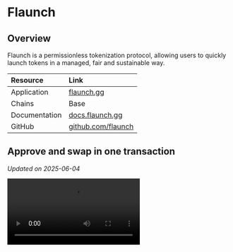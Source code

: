 # Flaunch

## Overview

Flaunch is a permissionless tokenization protocol, allowing users to quickly launch tokens in a managed, fair and sustainable way.

| Resource | Link |
|:---------|:-----|
| Application | [flaunch.gg](https://flaunch.gg/) |
| Chains | Base |
| Documentation | [docs.flaunch.gg](https://docs.flaunch.gg/) |
| GitHub | [github.com/flaunch](https://github.com/flaunch) |

## Approve and swap in one transaction

*Updated on 2025-06-04*

<video controls>
  <source src="https://content.uxscout.xyz/flaunch-2025-06-04.mp4" type="video/mp4"/>
  Your browser does not support the video tag.
</video>